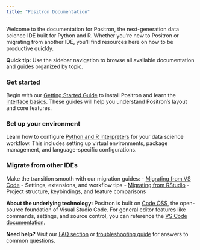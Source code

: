 ```yaml
---
title: "Positron Documentation"
---
```


Welcome to the documentation for Positron, the next-generation data science IDE built for Python and R. Whether you're new to Positron or migrating from another IDE, you'll find resources here on how to be productive quickly.

::: {.callout-tip}
**Quick tip:** Use the sidebar navigation to browse all available documentation and guides organized by topic.
:::

### Get started
Begin with our [Getting Started Guide](start.qmd) to install Positron and learn the [interface basics](layout.qmd). These guides will help you understand Positron's layout and core features.

### Set up your environment
Learn how to configure [Python and R interpreters](managing-interpreters.qmd) for your data science workflow. This includes setting up virtual environments, package management, and language-specific configurations.

### Migrate from other IDEs
Make the transition smooth with our migration guides:
- [Migrating from VS Code](migrate-vscode.qmd) - Settings, extensions, and workflow tips
- [Migrating from RStudio](migrate-rstudio.qmd) - Project structure, keybindings, and feature comparisons


::: {.callout-note}
**About the underlying technology:** Positron is built on [Code OSS](https://github.com/microsoft/vscode), the open-source foundation of Visual Studio Code. For general editor features like commands, settings, and source control, you can reference the [VS Code documentation](https://code.visualstudio.com/docs).
:::

**Need help?** Visit our [FAQ section](faqs.qmd) or [troubleshooting guide](troubleshooting.qmd) for answers to common questions.